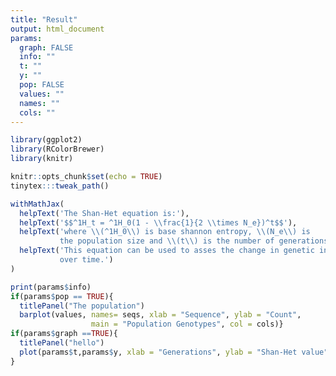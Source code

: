 ```yaml
---
title: "Result"
output: html_document
params:
  graph: FALSE
  info: ""
  t: ""
  y: ""
  pop: FALSE
  values: ""
  names: ""
  cols: ""
---
```


```r
library(ggplot2)
library(RColorBrewer)
library(knitr)
```
```r
knitr::opts_chunk$set(echo = TRUE)
tinytex:::tweak_path()

```


```r
withMathJax(
  helpText('The Shan-Het equation is:'),
  helpText('$$^1H_t = ^1H_0(1 - \\frac{1}{2 \\times N_e})^t$$'),
  helpText('where \\(^1H_0\\) is base shannon entropy, \\(N_e\\) is 
           the population size and \\(t\\) is the number of generations'),
  helpText('This equation can be used to asses the change in genetic information
           over time.')
)

print(params$info)
if(params$pop == TRUE){
  titlePanel("The population")
  barplot(values, names= seqs, xlab = "Sequence", ylab = "Count",
                  main = "Population Genotypes", col = cols)}
if(params$graph ==TRUE){
  titlePanel("hello")
  plot(params$t,params$y, xlab = "Generations", ylab = "Shan-Het value")
}

```
